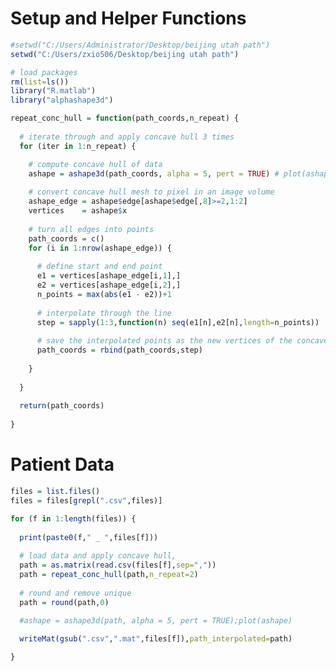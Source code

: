 
# Setup and Helper Functions
```r
#setwd("C:/Users/Administrator/Desktop/beijing utah path")
setwd("C:/Users/zxio506/Desktop/beijing utah path")

# load packages
rm(list=ls())
library("R.matlab")
library("alphashape3d")

repeat_conc_hull = function(path_coords,n_repeat) {
  
  # iterate through and apply concave hull 3 times
  for (iter in 1:n_repeat) {

    # compute concave hull of data
    ashape = ashape3d(path_coords, alpha = 5, pert = TRUE) # plot(ashape)
    
    # convert concave hull mesh to pixel in an image volume
    ashape_edge = ashape$edge[ashape$edge[,8]>=2,1:2]
    vertices    = ashape$x
    
    # turn all edges into points
    path_coords = c()
    for (i in 1:nrow(ashape_edge)) {
      
      # define start and end point
      e1 = vertices[ashape_edge[i,1],]
      e2 = vertices[ashape_edge[i,2],]
      n_points = max(abs(e1 - e2))+1
      
      # interpolate through the line
      step = sapply(1:3,function(n) seq(e1[n],e2[n],length=n_points))
      
      # save the interpolated points as the new vertices of the concave hull
      path_coords = rbind(path_coords,step)
      
    }
    
  }
  
  return(path_coords)
  
}
```

# Patient Data
```r
files = list.files()
files = files[grepl(".csv",files)]

for (f in 1:length(files)) {
  
  print(paste0(f," _ ",files[f]))
  
  # load data and apply concave hull, 
  path = as.matrix(read.csv(files[f],sep=","))
  path = repeat_conc_hull(path,n_repeat=2)
  
  # round and remove unique
  path = round(path,0)

  #ashape = ashape3d(path, alpha = 5, pert = TRUE);plot(ashape)
  
  writeMat(gsub(".csv",".mat",files[f]),path_interpolated=path)

}
```

